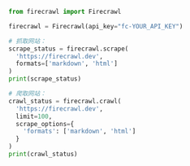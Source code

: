 ```python Python
from firecrawl import Firecrawl

firecrawl = Firecrawl(api_key="fc-YOUR_API_KEY")

# 抓取网站：
scrape_status = firecrawl.scrape(
  'https://firecrawl.dev', 
  formats=['markdown', 'html']
)
print(scrape_status)

# 爬取网站：
crawl_status = firecrawl.crawl(
  'https://firecrawl.dev', 
  limit=100, 
  scrape_options={
    'formats': ['markdown', 'html']
  }
)
print(crawl_status)
```
